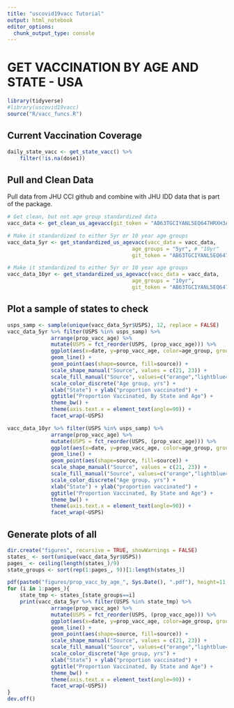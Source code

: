 ```yaml
---
title: "uscovid19vacc Tutorial"
output: html_notebook
editor_options: 
  chunk_output_type: console
---
```


# GET VACCINATION BY AGE AND STATE - USA

```r
library(tidyverse)
#library(uscovid19vacc)
source("R/vacc_funcs.R")

```


## Current Vaccination Coverage
```r

daily_state_vacc <- get_state_vacc() %>%
    filter(!is.na(dose1))

```


## Pull and Clean Data
Pull data from JHU CCI github and combine with JHU IDD data that is part of the package.

```r

# Get clean, but not age group standardized data
vacc_data <- get_clean_us_agevacc(git_token = "AB63TGCIYANL5EQ647HRXH3AYAWZ6")

# Make it standardized to either 5yr or 10 year age groups
vacc_data_5yr <- get_standardized_us_agevacc(vacc_data = vacc_data,
                                        age_groups = "5yr", # "10yr"
                                        git_token = "AB63TGCIYANL5EQ647HRXH3AYAWZ6")

# Make it standardized to either 5yr or 10 year age groups
vacc_data_10yr <- get_standardized_us_agevacc(vacc_data = vacc_data,
                                        age_groups = "10yr", 
                                        git_token = "AB63TGCIYANL5EQ647HRXH3AYAWZ6")

```



## Plot a sample of states to check

```r
usps_samp <- sample(unique(vacc_data_5yr$USPS), 12, replace = FALSE)
vacc_data_5yr %>% filter(USPS %in% usps_samp) %>%
              arrange(prop_vacc_age) %>%
              mutate(USPS = fct_reorder(USPS, (prop_vacc_age))) %>%
              ggplot(aes(x=date, y=prop_vacc_age, color=age_group, group=age_group)) +
              geom_line() +
              geom_point(aes(shape=source, fill=source)) +
              scale_shape_manual("Source", values = c(21, 23)) +
              scale_fill_manual("Source", values=c("orange","lightblue4")) +
              scale_color_discrete("Age group, yrs") +
              xlab("State") + ylab("proportion vaccinated") +
              ggtitle("Proportion Vaccinated, By State and Age") +
              theme_bw() +
              theme(axis.text.x = element_text(angle=90)) +
              facet_wrap(~USPS)
```

```r
vacc_data_10yr %>% filter(USPS %in% usps_samp) %>%
              arrange(prop_vacc_age) %>%
              mutate(USPS = fct_reorder(USPS, (prop_vacc_age))) %>%
              ggplot(aes(x=date, y=prop_vacc_age, color=age_group, group=age_group)) +
              geom_line() +
              geom_point(aes(shape=source, fill=source)) +
              scale_shape_manual("Source", values = c(21, 23)) +
              scale_fill_manual("Source", values=c("orange","lightblue4")) +
              scale_color_discrete("Age group, yrs") +
              xlab("State") + ylab("proportion vaccinated") +
              ggtitle("Proportion Vaccinated, By State and Age") +
              theme_bw() +
              theme(axis.text.x = element_text(angle=90)) +
              facet_wrap(~USPS)
```



## Generate plots of all 

```r
dir.create("figures", recursive = TRUE, showWarnings = FALSE)
states_ <- sort(unique(vacc_data_5yr$USPS))
pages_ <- ceiling(length(states_)/9)
state_groups <- sort(rep(1:pages_, 9))[1:length(states_)]

pdf(paste0("figures/prop_vacc_by_age_", Sys.Date(), ".pdf"), height=11, width = 8.5)
for (i in 1:pages_){
    state_tmp <- states_[state_groups==i]
    print(vacc_data_5yr %>% filter(USPS %in% state_tmp) %>%
              arrange(prop_vacc_age) %>%
              mutate(USPS = fct_reorder(USPS, (prop_vacc_age))) %>%
              ggplot(aes(x=date, y=prop_vacc_age, color=age_group, group=age_group)) +
              geom_line() +
              geom_point(aes(shape=source, fill=source)) +
              scale_shape_manual("Source", values = c(21, 23)) +
              scale_fill_manual("Source", values=c("orange","lightblue4")) +
              scale_color_discrete("Age group, yrs") +
              xlab("State") + ylab("proportion vaccinated") +
              ggtitle("Proportion Vaccinated, By State and Age") +
              theme_bw() +
              theme(axis.text.x = element_text(angle=90)) +
              facet_wrap(~USPS))
}
dev.off()

```







